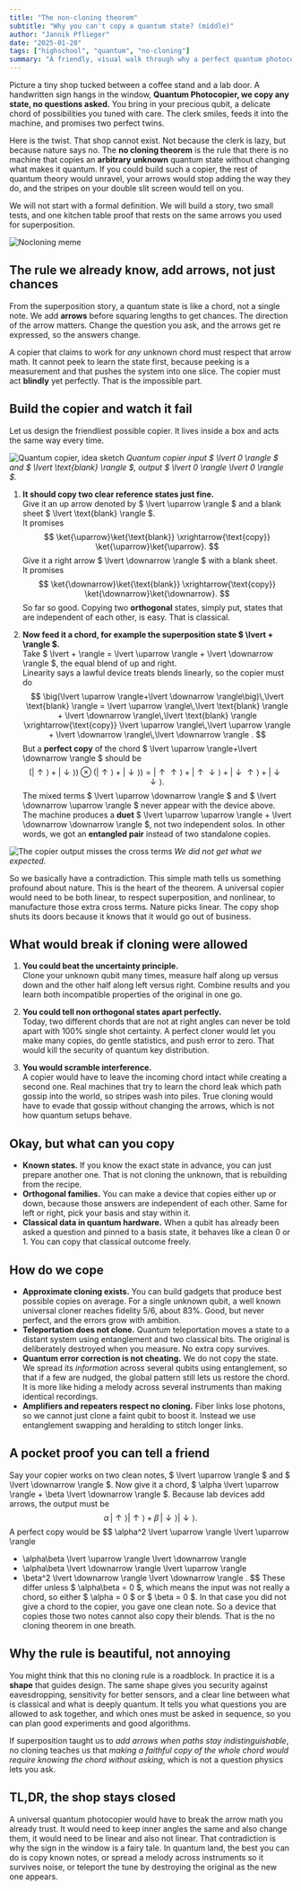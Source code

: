 ```yaml
---
title: "The non-cloning theorem"
subtitle: "Why you can't copy a quantum state? (middle)"
author: "Jannik Pflieger"
date: "2025-01-20"
tags: ["highschool", "quantum", "no-cloning"]
summary: "A friendly, visual walk through why a perfect quantum photocopier cannot exist, and why that is good news for quantum tech."
---
```


Picture a tiny shop tucked between a coffee stand and a lab door. A handwritten sign hangs in the window, **Quantum Photocopier, we copy any state, no questions asked.** You bring in your precious qubit, a delicate chord of possibilities you tuned with care. The clerk smiles, feeds it into the machine, and promises two perfect twins.

Here is the twist. That shop cannot exist. Not because the clerk is lazy, but because nature says no. The **no cloning theorem** is the rule that there is no machine that copies an **arbitrary unknown** quantum state without changing what makes it quantum. If you could build such a copier, the rest of quantum theory would unravel, your arrows would stop adding the way they do, and the stripes on your double slit screen would tell on you.

We will not start with a formal definition. We will build a story, two small tests, and one kitchen table proof that rests on the same arrows you used for superposition.

![Nocloning meme](/posts/assets/entries/nocloning/nocloningmeme.png)

## The rule we already know, add arrows, not just chances

From the superposition story, a quantum state is like a chord, not a single note. We add **arrows** before squaring lengths to get chances. The direction of the arrow matters. Change the question you ask, and the arrows get re expressed, so the answers change.

A copier that claims to work for *any* unknown chord must respect that arrow math. It cannot peek to learn the state first, because peeking is a measurement and that pushes the system into one slice. The copier must act **blindly** yet perfectly. That is the impossible part.

## Build the copier and watch it fail

Let us design the friendliest possible copier. It lives inside a box and acts the same way every time.

![Quantum copier, idea sketch](/posts/assets/entries/nocloning/photocopier.png)
*Quantum copier input $ \lvert 0 \rangle $ and $ \lvert \text{blank} \rangle $, output $ \lvert 0 \rangle \lvert 0 \rangle $.*

1. **It should copy two clear reference states just fine.**  
   Give it an up arrow denoted by $ \lvert \uparrow \rangle $ and a blank sheet $ \lvert \text{blank} \rangle $.  
   It promises
   $$
   \ket{\uparrow}\ket{\text{blank}} \xrightarrow{\text{copy}} \ket{\uparrow}\ket{\uparrow}.
   $$
    Give it a right arrow $ \lvert \downarrow \rangle $ with a blank sheet.  
   It promises
   $$
   \ket{\downarrow}\ket{\text{blank}} \xrightarrow{\text{copy}} \ket{\downarrow}\ket{\downarrow}.
   $$
   So far so good. Copying two **orthogonal** states, simply put, states that are independent of each other, is easy. That is classical.

2. **Now feed it a chord, for example the superposition state $ \lvert + \rangle $.**  
   Take $ \lvert + \rangle = \lvert \uparrow \rangle + \lvert \downarrow \rangle $, the equal blend of up and right.  
   Linearity says a lawful device treats blends linearly, so the copier must do
   $$
   \big(\lvert \uparrow \rangle+\lvert \downarrow \rangle\big)\,\lvert \text{blank} \rangle
   = \lvert \uparrow \rangle\,\lvert \text{blank} \rangle + \lvert \downarrow \rangle\,\lvert \text{blank} \rangle
   \xrightarrow{\text{copy}}
   \lvert \uparrow \rangle\,\lvert \uparrow \rangle + \lvert \downarrow \rangle\,\lvert \downarrow \rangle .
   $$
   But a **perfect copy** of the chord $ \lvert \uparrow \rangle+\lvert \downarrow \rangle $ should be
   $$
   \big(\lvert \uparrow \rangle+\lvert \downarrow \rangle\big)\otimes\big(\lvert \uparrow \rangle+\lvert \downarrow \rangle\big)
   = \lvert \uparrow \uparrow \rangle + \lvert \uparrow \downarrow \rangle + \lvert \downarrow \uparrow \rangle + \lvert \downarrow \downarrow \rangle .
   $$
   The mixed terms $ \lvert \uparrow \downarrow \rangle $ and $ \lvert \downarrow \uparrow \rangle $ never appear with the device above. The machine produces a **duet** $ \lvert \uparrow \uparrow \rangle + \lvert \downarrow \downarrow \rangle $, not two independent solos. In other words, we got an **entangled pair** instead of two standalone copies.

![The copier output misses the cross terms](/posts/assets/entries/nocloning/contradiction.png)
*We did not get what we expected.*

So we basically have a contradiction. This simple math tells us something profound about nature. This is the heart of the theorem. A universal copier would need to be both linear, to respect superposition, and nonlinear, to manufacture those extra cross terms. Nature picks linear. The copy shop shuts its doors because it knows that it would go out of business.

## What would break if cloning were allowed

1. **You could beat the uncertainty principle.**  
   Clone your unknown qubit many times, measure half along up versus down and the other half along left versus right. Combine results and you learn both incompatible properties of the original in one go.

2. **You could tell non orthogonal states apart perfectly.**  
   Today, two different chords that are not at right angles can never be told apart with $100\%$ single shot certainty. A perfect cloner would let you make many copies, do gentle statistics, and push error to zero. That would kill the security of quantum key distribution.

3. **You would scramble interference.**  
   A copier would have to leave the incoming chord intact while creating a second one. Real machines that try to learn the chord leak which path gossip into the world, so stripes wash into piles. True cloning would have to evade that gossip without changing the arrows, which is not how quantum setups behave.

## Okay, but what can you copy

- **Known states.** If you know the exact state in advance, you can just prepare another one. That is not cloning the unknown, that is rebuilding from the recipe.  
- **Orthogonal families.** You can make a device that copies either up or down, because those answers are independent of each other. Same for left or right, pick your basis and stay within it.  
- **Classical data in quantum hardware.** When a qubit has already been asked a question and pinned to a basis state, it behaves like a clean 0 or 1. You can copy that classical outcome freely.

## How do we cope

- **Approximate cloning exists.** You can build gadgets that produce best possible copies on average. For a single unknown qubit, a well known universal cloner reaches fidelity $5/6$, about $83\%$. Good, but never perfect, and the errors grow with ambition.  
- **Teleportation does not clone.** Quantum teleportation moves a state to a distant system using entanglement and two classical bits. The original is deliberately destroyed when you measure. No extra copy survives.  
- **Quantum error correction is not cheating.** We do not copy the state. We spread its *information* across several qubits using entanglement, so that if a few are nudged, the global pattern still lets us restore the chord. It is more like hiding a melody across several instruments than making identical recordings.  
- **Amplifiers and repeaters respect no cloning.** Fiber links lose photons, so we cannot just clone a faint qubit to boost it. Instead we use entanglement swapping and heralding to stitch longer links.

## A pocket proof you can tell a friend

Say your copier works on two clean notes, $ \lvert \uparrow \rangle $ and $ \lvert \downarrow \rangle $. Now give it a chord, $ \alpha \lvert \uparrow \rangle + \beta \lvert \downarrow \rangle $. Because lab devices add arrows, the output must be
$$
\alpha\,\lvert \uparrow \rangle \lvert \uparrow \rangle + \beta\,\lvert \downarrow \rangle \lvert \downarrow \rangle .
$$
A perfect copy would be
$$
\alpha^2 \lvert \uparrow \rangle \lvert \uparrow \rangle
+ \alpha\beta \lvert \uparrow \rangle \lvert \downarrow \rangle
+ \alpha\beta \lvert \downarrow \rangle \lvert \uparrow \rangle
+ \beta^2 \lvert \downarrow \rangle \lvert \downarrow \rangle .
$$
These differ unless $ \alpha\beta = 0 $, which means the input was not really a chord, so either $ \alpha = 0 $ or $ \beta = 0 $. In that case you did not give a chord to the copier, you gave one clean note. So a device that copies those two notes cannot also copy their blends. That is the no cloning theorem in one breath.

## Why the rule is beautiful, not annoying

You might think that this no cloning rule is a roadblock. In practice it is a **shape** that guides design. The same shape gives you security against eavesdropping, sensitivity for better sensors, and a clear line between what is classical and what is deeply quantum. It tells you what questions you are allowed to ask together, and which ones must be asked in sequence, so you can plan good experiments and good algorithms.

If superposition taught us to *add arrows when paths stay indistinguishable*, no cloning teaches us that *making a faithful copy of the whole chord would require knowing the chord without asking*, which is not a question physics lets you ask.

## TL,DR, the shop stays closed

A universal quantum photocopier would have to break the arrow math you already trust. It would need to keep inner angles the same and also change them, it would need to be linear and also not linear. That contradiction is why the sign in the window is a fairy tale. In quantum land, the best you can do is copy known notes, or spread a melody across instruments so it survives noise, or teleport the tune by destroying the original as the new one appears.
